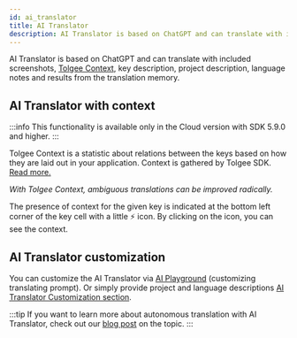 ```yaml
---
id: ai_translator
title: AI Translator
description: AI Translator is based on ChatGPT and can translate with included Tolgee Context, key description, project description, language notes and results from TM.
---
```



AI Translator is based on ChatGPT and can translate with included screenshots, [Tolgee Context](/js-sdk#automatic-context-collection),
key description, project description, language notes and results from the translation memory.

## AI Translator with context

:::info
This functionality is available only in the Cloud version with SDK 5.9.0 and higher.
:::

Tolgee Context is a statistic about relations between the keys based on how they are laid out in your application.
Context is gathered by Tolgee SDK. [Read more.](/js-sdk#automatic-context-collection)

<ScreenshotWrapper
  src="/img/docs/platform/ai-translator.png"
  alt="AI Translator"
/>

_With Tolgee Context, ambiguous translations can be improved radically._

The presence of context for the given key is indicated at the bottom left corner of the key
cell with a little ⚡ icon. By clicking on the icon, you can see the context.

## AI Translator customization

You can customize the AI Translator via [AI Playground](./ai_playground.mdx)
(customizing translating prompt). Or simply provide project and language descriptions
[AI Translator Customization section](/platform/projects_and_organizations/ai-settings#context-data-formerly-ai-customization).

:::tip
If you want to learn more about autonomous translation with AI Translator, check out our
[blog post](/blog/autonomous-localization) on the topic.
:::
